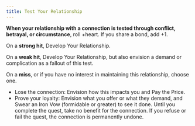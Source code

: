 ```yaml
---
title: Test Your Relationship
---
```


**When your relationship with a connection is tested through conflict, betrayal, or circumstance**, roll +heart. If you share a bond, add +1.

On a **strong hit**, <RouterLink to='/moves/connection/develop_your_relationship'>Develop Your Relationship</RouterLink>.

On a **weak hit**, <RouterLink to='/moves/connection/develop_your_relationship'>Develop Your Relationship</RouterLink>, but also envision a demand or complication as a fallout of this test.

On a **miss**, or if you have no interest in maintaining this relationship, choose one.

- Lose the connection: Envision how this impacts you and <RouterLink to='/moves/fate/pay_the_price'>Pay the Price</RouterLink>.
- Prove your loyalty: Envision what you offer or what they demand, and <RouterLink to='/moves/quest/swear_an_iron_vow'>Swear an Iron Vow</RouterLink> (formidable or greater) to see it done. Until you complete the quest, take no benefit for the connection. If you refuse or fail the quest, the connection is permanently undone.
